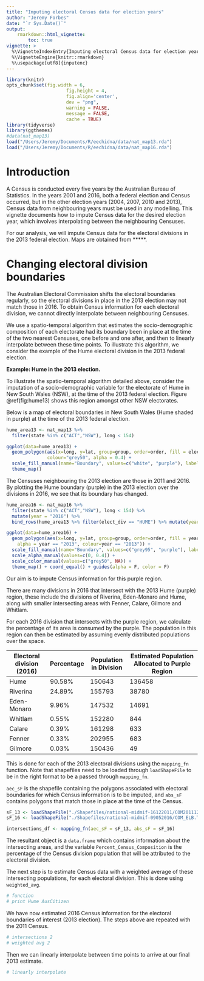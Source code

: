 ```yaml
---
title: "Imputing electoral Census data for election years"
author: "Jeremy Forbes"
date: "`r Sys.Date()`"
output: 
    rmarkdown::html_vignette:
        toc: true
vignette: >
  %\VignetteIndexEntry{Imputing electoral Census data for election years}
  %\VignetteEngine{knitr::rmarkdown}
  %\usepackage[utf8]{inputenc}
---
```


```r
library(knitr)
opts_chunk$set(fig.width = 6,
                      fig.height = 4,
                      fig.align='center',
                      dev = "png",
                      warning = FALSE,
                      message = FALSE,
                      cache = TRUE)
library(tidyverse)
library(ggthemes)
#data(nat_map13)
load("/Users/Jeremy/Documents/R/eechidna/data/nat_map13.rda")
load("/Users/Jeremy/Documents/R/eechidna/data/nat_map16.rda")
```

# Introduction

A Census is conducted every five years by the Australian Bureau of Statistics. In the years 2001 and 2016, both a federal election and Census occurred, but in the other election years (2004, 2007, 2010 and 2013), Census data from neighbouring years must be used in any modelling. This vignette documents how to impute Census data for the desired election year, which involves interpolating between the neighbouring Censuses.

For our analysis, we will impute Census data for the electoral divisions in the 2013 federal election. Maps are obtained from *****.

# Changing electoral division boundaries

The Australian Electoral Commission shifts the electoral boundaries regularly, so the electoral divisions in place in the 2013 election may not match those in 2016. To obtain Census information for each electoral division, we cannot directly interpolate between neighbouring Censuses. 

We use a spatio-temporal algorithm that estimates the socio-demographic composition of each electorate had its boundary been in place at the time of the two nearest Censuses, one before and one after, and then to linearly interpolate between these time points. To illustrate this algorithm, we consider the example of the Hume electoral division in the 2013 federal election.

**Example: Hume in the 2013 election.**

To illustrate the spatio-temporal algorithm detailed above, consider the imputation of a socio-demographic variable for the electorate of Hume in New South Wales (NSW), at the time of the 2013 federal election. Figure \@ref(fig:hume13) shows this region amongst other NSW electorates.

Below is a map of electoral boundaries in New South Wales (Hume shaded in purple) at the time of the 2013 federal election.

```r
hume_area13 <- nat_map13 %>% 
  filter(state %in% c("ACT","NSW"), long < 154)

ggplot(data=hume_area13) +
  geom_polygon(aes(x=long, y=lat, group=group, order=order, fill = elect_div == "HUME"),
               colour="grey50", alpha = 0.4) +
  scale_fill_manual(name="Boundary", values=c("white", "purple"), labels = c("Other 2013 Electorates", "Hume 2013")) +
  theme_map()
```

The Censuses neighbouring the 2013 election are those in 2011 and 2016. By plotting the Hume boundary (purple) in the 2013 election over the divisions in 2016, we see that its boundary has changed. 

```r
hume_area16 <- nat_map16 %>% 
  filter(state %in% c("ACT","NSW"), long < 154) %>% 
  mutate(year = "2016") %>% 
  bind_rows(hume_area13 %>% filter(elect_div == "HUME") %>% mutate(year = "2013"))

ggplot(data=hume_area16) +
  geom_polygon(aes(x=long, y=lat, group=group, order=order, fill = year == "2013", 
    alpha = year == "2013", colour=year == "2013")) +
  scale_fill_manual(name="Boundary", values=c("grey95", "purple"), labels = c("2016 Electorates", "Hume 2013")) +
  scale_alpha_manual(values=c(0, 0.4)) +
  scale_color_manual(values=c("grey50", NA)) +
  theme_map() + coord_equal() + guides(alpha = F, color = F)

```

Our aim is to impute Census information for this purple region.

There are many divisions in 2016 that intersect with the 2013 Hume (purple) region, these include the divisions of Riverina, Eden-Monaro and Hume, along with smaller intersecting areas with Fenner, Calare, Gilmore and Whitlam.

For each 2016 division that intersects with the purple region, we calculate the percentage of its area is consumed by the purple. The population in this region can then be estimated by assuming evenly distributed populations over the space.

Electoral division (2016) | Percentage | Population in Division | Estimated Population Allocated to Purple Region
--------------------------|------------|------------------------|-------------------------------------------------
Hume                      | 90.58%     | 150643                 | 136458
Riverina                  | 24.89%     | 155793                 | 38780
Eden-Monaro               | 9.96%      | 147532                 | 14691
Whitlam                   | 0.55%      | 152280                 | 844
Calare                    | 0.39%      | 161298                 | 633
Fenner                    | 0.33%      | 202955                 | 683
Gilmore                   | 0.03%      | 150436                 | 49

This is done for each of the 2013 electoral divisions using the `mapping_fn` function. Note that shapefiles need to be loaded through `loadShapeFile` to be in the right format to be a passed through `mapping_fn`.

`aec_sF` is the shapefile containing the polygons associated with electoral boundaries for which Census information is to be imputed, and `abs_sF` contains polygons that match those in place at the time of the Census. 

```r
sF_13 <- loadShapeFile("./Shapefiles/national-midmif-16122011/COM20111216_ELB.MIF")
sF_16 <- loadShapeFile("./Shapefiles/national-midmif-09052016/COM_ELB.TAB")

intersections_df <- mapping_fn(aec_sF = sF_13, abs_sF = sF_16)
```

The resultant object is a `data.frame` which contains information about the intersecting areas, and the variable `Percent_Census_Composition` is the percentage of the Census division population that will be attributed to the electoral division.

The next step is to estimate Census data with a weighted average of these intersecting populations, for each electoral division. This is done using `weighted_avg`.

```r
# function
# print Hume AusCitizen
```

We have now estimated 2016 Census information for the electoral boundaries of interest (2013 election). The steps above are repeated with the 2011 Census.

```r
# intersections 2
# weighted avg 2
```

Then we can linearly interpolate between time points to arrive at our final 2013 estimate.

```r
# linearly interpolate
```



